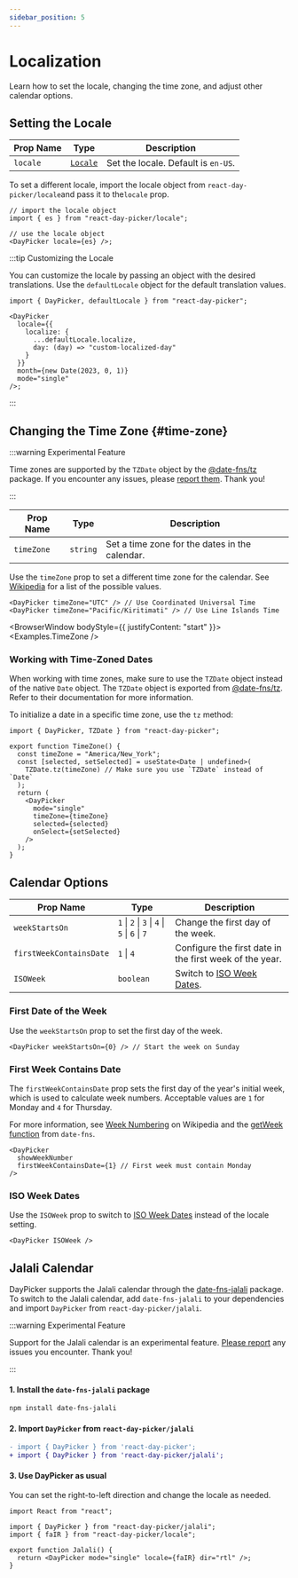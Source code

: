 ```yaml
---
sidebar_position: 5
---
```


# Localization

Learn how to set the locale, changing the time zone, and adjust other calendar options.

## Setting the Locale

| Prop Name | Type                                       | Description                         |
| --------- | ------------------------------------------ | ----------------------------------- |
| `locale`  | [`Locale`](https://date-fns.org/docs/I18n) | Set the locale. Default is `en-US`. |

To set a different locale, import the locale object from `react-day-picker/locale`and pass it to the`locale` prop.

```tsx
// import the locale object
import { es } from "react-day-picker/locale";

// use the locale object
<DayPicker locale={es} />;
```

<BrowserWindow>
  <Examples.Spanish />
</BrowserWindow>

:::tip Customizing the Locale

You can customize the locale by passing an object with the desired translations. Use the `defaultLocale` object for the default translation values.

```tsx
import { DayPicker, defaultLocale } from "react-day-picker";

<DayPicker
  locale={{
    localize: {
      ...defaultLocale.localize,
      day: (day) => "custom-localized-day"
    }
  }}
  month={new Date(2023, 0, 1)}
  mode="single"
/>;
```

:::

## Changing the Time Zone {#time-zone}

:::warning Experimental Feature

Time zones are supported by the `TZDate` object by the [@date-fns/tz](https://github.com/date-fns/tz) package. If you encounter any issues, please [report them](https://github.com/gpbl/react-day-picker/issues). Thank you!

:::

| Prop Name  | Type     | Description                                    |
| ---------- | -------- | ---------------------------------------------- |
| `timeZone` | `string` | Set a time zone for the dates in the calendar. |

Use the `timeZone` prop to set a different time zone for the calendar. See [Wikipedia](https://en.wikipedia.org/wiki/List_of_tz_database_time_zones)
for a list of the possible values.

```tsx
<DayPicker timeZone="UTC" /> // Use Coordinated Universal Time
<DayPicker timeZone="Pacific/Kiritimati" /> // Use Line Islands Time
```

<BrowserWindow bodyStyle={{ justifyContent: "start" }}>
  <Examples.TimeZone />
</BrowserWindow>

### Working with Time-Zoned Dates

When working with time zones, make sure to use the `TZDate` object instead of the native `Date` object. The `TZDate` object is exported from [@date-fns/tz](https://github.com/date-fns/date-fns-tz). Refer to their documentation for more information.

To initialize a date in a specific time zone, use the `tz` method:

```tsx
import { DayPicker, TZDate } from "react-day-picker";

export function TimeZone() {
  const timeZone = "America/New_York";
  const [selected, setSelected] = useState<Date | undefined>(
    TZDate.tz(timeZone) // Make sure you use `TZDate` instead of `Date`
  );
  return (
    <DayPicker
      mode="single"
      timeZone={timeZone}
      selected={selected}
      onSelect={setSelected}
    />
  );
}
```

## Calendar Options

| Prop Name               | Type                                          | Description                                                              |
| ----------------------- | --------------------------------------------- | ------------------------------------------------------------------------ |
| `weekStartsOn`          | `1` \| `2` \| `3` \| `4` \| `5` \| `6` \| `7` | Change the first day of the week.                                        |
| `firstWeekContainsDate` | `1` \| `4`                                    | Configure the first date in the first week of the year.                  |
| `ISOWeek`               | `boolean`                                     | Switch to [ISO Week Dates](https://en.wikipedia.org/wiki/ISO_week_date). |

### First Date of the Week

Use the `weekStartsOn` prop to set the first day of the week.

```tsx
<DayPicker weekStartsOn={0} /> // Start the week on Sunday
```

<BrowserWindow>
  <Examples.WeekStartsOn />
</BrowserWindow>

### First Week Contains Date

The `firstWeekContainsDate` prop sets the first day of the year's initial week, which is used to calculate week numbers. Acceptable values are `1` for Monday and `4` for Thursday.

For more information, see [Week Numbering](https://en.wikipedia.org/wiki/Week#Numbering) on Wikipedia and the [getWeek function](https://date-fns.org/docs/getWeek) from `date-fns`.

```tsx
<DayPicker
  showWeekNumber
  firstWeekContainsDate={1} // First week must contain Monday
/>
```

### ISO Week Dates

Use the `ISOWeek` prop to switch to [ISO Week Dates](https://en.wikipedia.org/wiki/ISO_week_date) instead of the locale setting.

```tsx
<DayPicker ISOWeek />
```

<BrowserWindow>
  <Examples.WeeknumberIso />
</BrowserWindow>

## Jalali Calendar

DayPicker supports the Jalali calendar through the [date-fns-jalali](https://www.npmjs.com/package/date-fns-jalali) package. To switch to the Jalali calendar, add `date-fns-jalali` to your dependencies and import `DayPicker` from `react-day-picker/jalali`.

:::warning Experimental Feature

Support for the Jalali calendar is an experimental feature. [Please report](https://github.com/gpbl/react-day-picker/issues) any issues you encounter. Thank you!

:::

#### 1. Install the `date-fns-jalali` package

```bash npm2yarn
npm install date-fns-jalali
```

#### 2. Import `DayPicker` from `react-day-picker/jalali`

```diff
- import { DayPicker } from 'react-day-picker';
+ import { DayPicker } from 'react-day-picker/jalali';
```

#### 3. Use DayPicker as usual

You can set the right-to-left direction and change the locale as needed.

```tsx title="./JalaliCalendar.jsx"
import React from "react";

import { DayPicker } from "react-day-picker/jalali";
import { faIR } from "react-day-picker/locale";

export function Jalali() {
  return <DayPicker mode="single" locale={faIR} dir="rtl" />;
}
```

<BrowserWindow>
  <Examples.Jalali />
</BrowserWindow>
